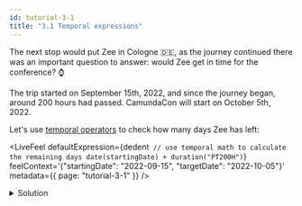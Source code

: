 ```yaml
---
id: tutorial-3-1
title: "3.1 Temporal expressions"
---
```



The next stop would put Zee in Cologne :de:, as the journey continued there was an important
question to answer: would Zee get in time for the conference? :watch:

The trip started on September 15th, 2022, and since the journey began, around 200 hours had passed.
CamundaCon will start on October 5th, 2022.

Let's use [temporal operators](https://docs.camunda.io/docs/components/modeler/feel/language-guide/feel-temporal-expressions/) to check
how many days Zee has left:

<LiveFeel
  defaultExpression={dedent`
    // use temporal math to calculate the remaining days
    date(startingDate) + duration("PT200H")`}
    feelContext='{"startingDate": "2022-09-15", "targetDate": "2022-10-05"}'
  metadata={{ page: "tutorial-3-1" }}
/>

<details>
  <summary>Solution</summary>
  <div>
    <div>
      Zee has 11 days to arrive in Berlin.
    </div>
    <br />
    <pre title={'Expression'}>
      (date(targetDate) - date(startingDate) - duration("PT200H")) / duration("P1D")
    </pre>
  </div>
</details>

